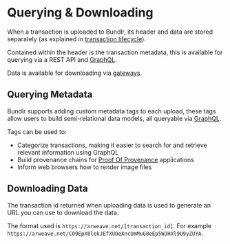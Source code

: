 # Querying & Downloading

When a transaction is uploaded to Bundlr, its header and data are stored separately (as explained in [transaction lifecycle](/learn/transaction-lifecycle)).

Contained within the header is the transaction metadata, this is available for querying via a REST API and [GraphQL](/developer-docs/graphql).

Data is available for downloading via [gateways](/learn/gateways).

## Querying Metadata

Bundlr supports adding custom metadata tags to each upload, these tags allow users to build semi-relational data models, all queryable via [GraphQL](/developer-docs/graphql).

Tags can be used to:

-   Categorize transactions, making it easier to search for and retrieve relevant information using GraphQL
-   Build provenance chains for [Proof Of Provenance](/overview/solutions/proof-of-provenance) applications
-   Inform web browsers how to render image files

## Downloading Data

The transaction id returned when uploading data is used to generate an URL you can use to download the data.

The format used is `https://arweave.net/[transaction_id]`. For example `https://arweave.net/CO9EpX0lekJEfXUOeXncUmMuG8eEp5WJHXl9U9yZUYA`.
